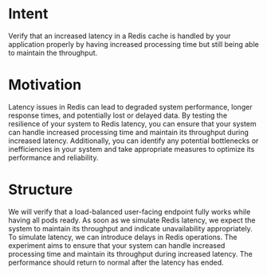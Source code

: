 # Intent

Verify that an increased latency in a Redis cache is handled by your application properly by having increased processing time but still being able to maintain the throughput.

# Motivation

Latency issues in Redis can lead to degraded system performance, longer response times, and potentially lost or delayed data.
By testing the resilience of your system to Redis latency, you can ensure that your system can handle increased processing time and maintain its throughput during increased latency.
Additionally, you can identify any potential bottlenecks or inefficiencies in your system and take appropriate measures to optimize its performance and reliability.

# Structure

We will verify that a load-balanced user-facing endpoint fully works while having all pods ready.
As soon as we simulate Redis latency, we expect the system to maintain its throughput and indicate unavailability appropriately.
To simulate latency, we can introduce delays in Redis operations. The experiment aims to ensure that your system can handle increased processing time and maintain its throughput during increased latency.
The performance should return to normal after the latency has ended.